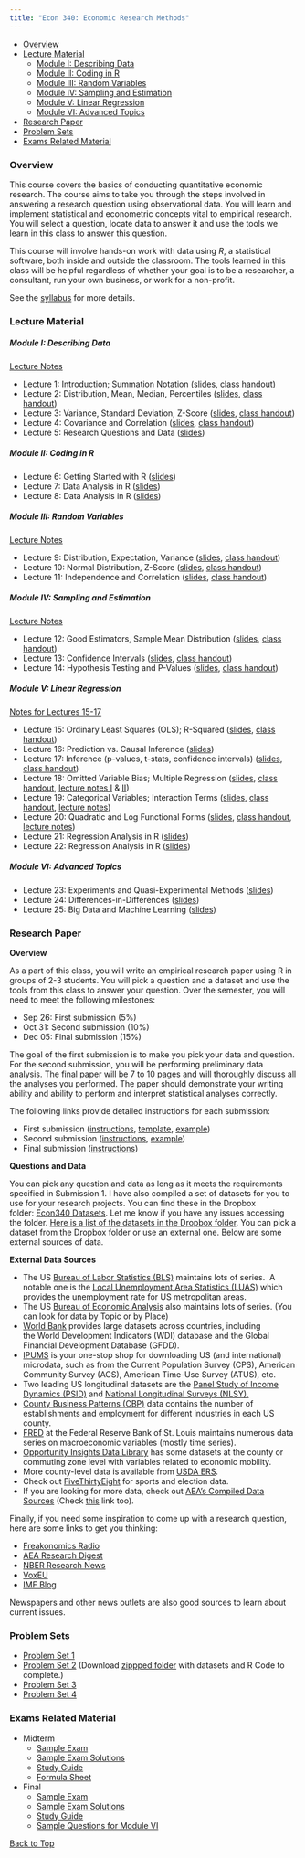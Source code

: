 ```yaml
---
title: "Econ 340: Economic Research Methods"
---
```


- [Overview](#overview)
- [Lecture Material](#lecture-material)
    - [Module I: Describing Data](#module-i-describing-data)
    - [Module II: Coding in R](#module-ii-coding-in-r)
    - [Module III: Random Variables](#module-iii-random-variables)
    - [Module IV: Sampling and Estimation](#module-iv-sampling-and-estimation)
    - [Module V: Linear Regression](#module-v-linear-regression)
    - [Module VI: Advanced Topics](#module-vi-advanced-topics)
- [Research Paper](#research-paper)
- [Problem Sets](#problem-sets)
- [Exams Related Material](#exams-related-material)

### Overview

This course covers the basics of conducting quantitative economic research. The course aims to take you through the steps involved in answering a research question using observational data. You will learn and implement statistical and econometric concepts vital to empirical research. You will select a question, locate data to answer it and use the tools we learn in this class to answer this question.

This course will involve hands-on work with data using *R*, a statistical software, both inside and outside the classroom. The tools learned in this class will be helpful regardless of whether your goal is to be a researcher, a consultant, run your own business, or work for a non-profit.

See the [syllabus](Syllabus/Econ%20340%20Syllabus.pdf) for more details.

### Lecture Material

##### Module I: Describing Data 

[Lecture Notes](Notes/Module1-Intro-and-Describing-Data/Describing-Data.pdf)

- Lecture 1: Introduction; Summation Notation ([slides](Lectures/Lecture%201/Slides1.pdf), [class handout](Lectures/Lecture%201/ClassHandout1.pdf))
- Lecture 2: Distribution, Mean, Median, Percentiles ([slides](Lectures/Lecture%202/Slides2.pdf), [class handout](Lectures/Lecture%202/ClassHandout2.pdf))
- Lecture 3: Variance, Standard Deviation, Z-Score ([slides](Lectures/Lecture%203/Slides3.pdf), [class handout](Lectures/Lecture%203/ClassHandout3.pdf))
- Lecture 4: Covariance and Correlation ([slides](Lectures/Lecture%204/Slides4.pdf), [class handout](Lectures/Lecture%204/ClassHandout4.pdf))
- Lecture 5: Research Questions and Data ([slides](Lectures/Lecture%205/Slides5.pdf))

##### Module II: Coding in R
- Lecture 6: Getting Started with R ([slides](Lectures/Lecture%206-8/Slides6.pdf))
- Lecture 7: Data Analysis in R ([slides](Lectures/Lecture%206-8/Slides7.pdf))
- Lecture 8: Data Analysis in R ([slides](Lectures/Lecture%206-8/Slides8.pdf))

##### Module III: Random Variables

[Lecture Notes](Notes/Module3-Random-Variables/Random-Variables.pdf)

- Lecture 9: Distribution, Expectation, Variance ([slides](Lectures/Lecture%209/Slides9.pdf), [class handout](Lectures/Lecture%209/ClassHandout9.pdf))
- Lecture 10: Normal Distribution, Z-Score ([slides](Lectures/Lecture%2010/Slides10.pdf), [class handout](Lectures/Lecture%2010/ClassHandout10.pdf))
- Lecture 11: Independence and Correlation ([slides](Lectures/Lecture%2011/Slides11.pdf), [class handout](Lectures/Lecture%2011/ClassHandout11.pdf))

##### Module IV: Sampling and Estimation

[Lecture Notes](Notes/Module4-Sampling-and-Estimation/Sampling-and-Estimation.pdf)

- Lecture 12: Good Estimators, Sample Mean Distribution ([slides](Lectures/Lecture%2012/Slides12.pdf), [class handout](Lectures/Lecture%2012/ClassHandout12.pdf))
- Lecture 13: Confidence Intervals ([slides](Lectures/Lecture%2013/Slides13.pdf), [class handout](Lectures/Lecture%2013/ClassHandout13.pdf))
- Lecture 14: Hypothesis Testing and P-Values ([slides](Lectures/Lecture%2014/Slides14.pdf), [class handout](Lectures/Lecture%2014/ClassHandout14.pdf))

##### Module V: Linear Regression

[Notes for Lectures 15-17](Notes/Module5-Linear-Regression/Simple-Linear-Regression.pdf)

- Lecture 15: Ordinary Least Squares (OLS); R-Squared ([slides](Lectures/Lecture%2015/Slides15.pdf), [class handout](Lectures/Lecture%2015/ClassHandout15.pdf)) 
- Lecture 16: Prediction vs. Causal Inference ([slides](Lectures/Lecture%2016/Slides16.pdf))
- Lecture 17: Inference (p-values, t-stats, confidence intervals) ([slides](Lectures/Lecture%2017/Slides17.pdf), [class handout](Lectures/Lecture%2017/ClassHandout17.pdf))
- Lecture 18: Omitted Variable Bias; Multiple Regression ([slides](Lectures/Lecture%2018/Slides18.pdf), [class handout](Lectures/Lecture%2018/ClassHandout18.pdf), [lecture notes I](Notes/Module5-Linear-Regression/Omitted-Variable-Bias.pdf) & [II](Notes/Module5-Linear-Regression/Multiple-Linear-Regression.pdf))
- Lecture 19: Categorical Variables; Interaction Terms ([slides](Lectures/Lecture%2019/Slides19.pdf), [class handout](Lectures/Lecture%2019/ClassHandout19.pdf), [lecture notes](Notes/Module5-Linear-Regression/Dummy-Variables-and-Interaction-Terms.pdf))
- Lecture 20: Quadratic and Log Functional Forms ([slides](Lectures/Lecture%2020/Slides20.pdf), [class handout](Lectures/Lecture%2020/ClassHandout20.pdf), [lecture notes](Notes/Module5-Linear-Regression/Functional-Forms.pdf))
- Lecture 21: Regression Analysis in R ([slides](Lectures/Lecture%2021-22/Slides21.pdf))
- Lecture 22: Regression Analysis in R ([slides](Lectures/Lecture%2021-22/Slides22.pdf))

##### Module VI: Advanced Topics
- Lecture 23: Experiments and Quasi-Experimental Methods ([slides](Lectures/Lecture%2023/Slides23.pdf))
- Lecture 24: Differences-in-Differences ([slides](Lectures/Lecture%2024/Slides24.pdf))
- Lecture 25: Big Data and Machine Learning ([slides](Lectures/Lecture%2025/Slides25.pdf))

### Research Paper

**Overview**

As a part of this class, you will write an empirical research paper using R in groups of 2-3 students. You will pick a question and a dataset and use the tools from this class to answer your question. Over the semester, you will need to meet the following milestones: 

- Sep 26: First submission (5%) 
- Oct 31: Second submission (10%)
- Dec 05: Final submission (15%)

The goal of the first submission is to make you pick your data and question. For the second submission, you will be performing preliminary data analysis. The final paper will be 7 to 10 pages and will thoroughly discuss all the analyses you performed. The paper should demonstrate your writing ability and ability to perform and interpret statistical analyses correctly. 

The following links provide detailed instructions for each submission: 

- First submission ([instructions](Research-Project/Submission%201/Submission%201%20Instructions.pdf), [template](Research-Project/Submission%201/Submission%201%20Template.pdf), [example](Research-Project/Submission%201/Submission%201%20Example.pdf)) 
- Second submission ([instructions](Research-Project/Submission%202/Submission%202%20Instructions.pdf), [example](Research-Project/Submission%202/Submission%202%20Example.pdf)) 
- Final submission ([instructions](Research-Project/Final%20Submission%20Instructions.pdf))
  

**Questions and Data**

You can pick any question and data as long as it meets the requirements specified in Submission 1. I have also compiled a set of datasets for you to use for your research projects. You can find these in the Dropbox folder: [Econ340 Datasets](https://www.dropbox.com/sh/9x7ac4qwnddl650/AAAP1FdTpFp2rXyZ6t-9-qqTa?dl=0). Let me know if you have any issues accessing the folder. [Here is a list of the datasets in the Dropbox folder](Research-Project/Datasets%20Summary.pdf). You can pick a dataset from the Dropbox folder or use an external one. Below are some external sources of data. 

**External Data Sources**

- The US [Bureau of Labor Statistics (BLS)](https://www.bls.gov/data/) maintains lots of series.  A notable one is the [Local Unemployment Area Statistics (LUAS)](https://www.bls.gov/lau/tables.htm) which provides the unemployment rate for US metropolitan areas.
- The US [Bureau of Economic Analysis](https://www.bea.gov/data/by-place-us) also maintains lots of series. (You can look for data by Topic or by Place)
- [World Bank](https://databank.worldbank.org/home.aspx) provides large datasets across countries, including the World Development Indicators (WDI) database and the Global Financial Development Database (GFDD). 
- [IPUMS](https://www.ipums.org/) is your one-stop shop for downloading US (and international) microdata, such as from the Current Population Survey (CPS), American Community Survey (ACS), American Time-Use Survey (ATUS), etc.
- Two leading US longitudinal datasets are the [Panel Study of Income Dynamics (PSID)](https://psidonline.isr.umich.edu/) and [National Longitudinal Surveys (NLSY).](https://www.bls.gov/nls/nlsy97.htm)
- [County Business Patterns (CBP)](https://www.census.gov/programs-surveys/cbp.html) data contains the number of establishments and employment for different industries in each US county.
- [FRED](https://fred.stlouisfed.org/) at the Federal Reserve Bank of St. Louis maintains numerous data series on macroeconomic variables (mostly time series).
- [Opportunity Insights Data Library](https://opportunityinsights.org/data/) has some datasets at the county or commuting zone level with variables related to economic mobility. 
- More county-level data is available from [USDA ERS](https://www.ers.usda.gov/data-products/county-level-data-sets/). 
- Check out [FiveThirtyEight](https://data.fivethirtyeight.com/) for sports and election data.
- If you are looking for more data, check out [AEA’s Compiled Data Sources](https://www.aeaweb.org/resources/data) (Check [this](https://www.aeaweb.org/resources/data/us-other-data/us-other-data-more) link too).

Finally, if you need some inspiration to come up with a research question, here are some links to get you thinking:

- [Freakonomics Radio](https://freakonomics.com/series/freakonomics-radio/)
- [AEA Research Digest](https://www.aeaweb.org/research)
- [NBER Research News](https://www.nber.org/nber-news/nber-research-news?page=1&perPage=50)
- [VoxEU](https://cepr.org/voxeu)
- [IMF Blog](https://blogs.imf.org/)

Newspapers and other news outlets are also good sources to learn about current issues.


### Problem Sets

- [Problem Set 1](Problem-Sets/PS1/PS1.pdf)
- [Problem Set 2](Problem-Sets/PS2/PS2_Raw/ps2.pdf) (Download [zippped folder](Problem-Sets/PS2/PS2.zip) with datasets and R Code to complete.)
- [Problem Set 3](Problem-Sets/PS3/PS3.pdf)
- [Problem Set 4](Problem-Sets/PS4/PS4.pdf)

### Exams Related Material

- Midterm
  - [Sample Exam](Exams/Midterm/midterm_sample.pdf)
  - [Sample Exam Solutions](Exams/Midterm/midterm_sample_solutions.pdf)
  - [Study Guide](Exams/Midterm/midterm_study_guide.pdf)
  - [Formula Sheet](Exams/Midterm/midterm_formula_sheet.pdf)
- Final
  - [Sample Exam](Exams/Final/final_sample.pdf)
  - [Sample Exam Solutions](Exams/Final/final_sample_solution.pdf)
  - [Study Guide](Exams/Final/final_study_guide.pdf)
  - [Sample Questions for Module VI](Exams/Final/sample_questions_add_topics.pdf)

[//]: # (Back to Top Button)
<a href="#top" class="back-to-top">Back to Top</a>